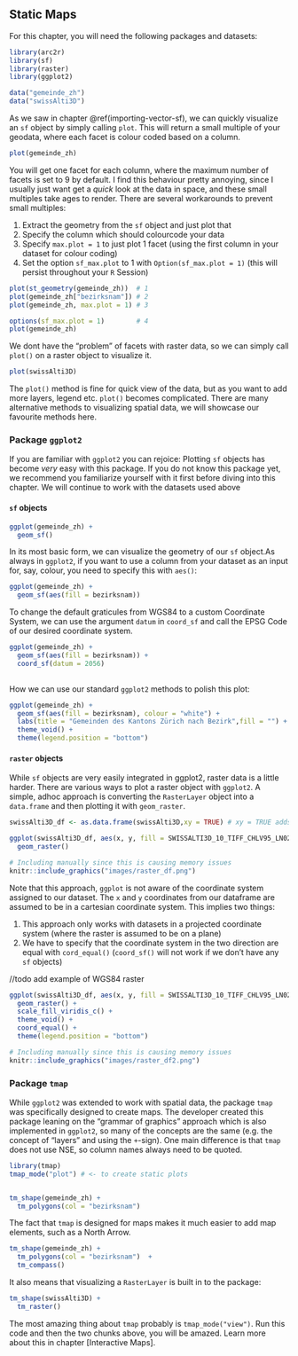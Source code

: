 ## Static Maps {#chapter-staticmaps}

For this chapter, you will need the following packages and datasets:

```r
library(arc2r) 
library(sf)
library(raster)
library(ggplot2)

data("gemeinde_zh")
data("swissAlti3D")
```



As we saw in chapter \@ref(importing-vector-sf), we can quickly visualize an `sf` object by simply calling `plot`. This will return a small multiple of your geodata, where each facet is colour coded based on a column. 


```r
plot(gemeinde_zh)
```


You will get one facet for each column, where the maximum number of facets is set to 9 by default. I find this behaviour pretty annoying, since I usually just want get a *quick* look at the data in space, and these small multiples take ages to render. There are several workarounds to prevent small multiples:

1. Extract the geometry from the `sf` object and just plot that
2. Specify the column which should colourcode your data
3. Specify `max.plot = 1` to just plot 1 facet (using the first column in your dataset for colour coding)
4. Set the option `sf_max.plot` to 1 with `Option(sf_max.plot = 1)` (this will persist throughout your `R` Session)

<!--
/ todo: add description how this can be added to the .Renviron / .Rprofile
/  assignees: ratnanil
-->

```r

plot(st_geometry(gemeinde_zh))  # 1
plot(gemeinde_zh["bezirksnam"]) # 2
plot(gemeinde_zh, max.plot = 1) # 3

options(sf_max.plot = 1)        # 4
plot(gemeinde_zh)
```


We dont have the "problem" of facets with raster data, so we can simply call `plot()` on a raster object to visualize it.

```r
plot(swissAlti3D)
```

The `plot()` method is fine for quick view of the data, but as you want to add more layers, legend etc. `plot()` becomes complicated. There are many alternative methods to visualizing spatial data, we will showcase our favourite methods here.


### Package `ggplot2`

If you are familiar with `ggplot2` you can rejoice: Plotting `sf` objects has become *very* easy with this package. If you do not know this package yet, we recommend you familiarize yourself with it first before diving into this chapter. We will continue to work with the datasets used above

#### `sf` objects
```r


ggplot(gemeinde_zh) +
  geom_sf()

```

In its most basic form, we can visualize the geometry of our `sf` object.As always in `ggplot2`, if you want to use a column from your dataset as an input for, say, colour, you need to specify this with `aes()`:

```r
ggplot(gemeinde_zh) + 
  geom_sf(aes(fill = bezirksnam))
```


To change the default graticules from WGS84 to a custom Coordinate System, we can use the argument `datum` in `coord_sf` and call the EPSG Code of our desired coordinate system.

<!--
/ todo: add chapter on CRS
/  ArcGIS Users are usually not familiar with ESPG Codes, we should provide an introduction somewhere and reference this here.
-->

```r
ggplot(gemeinde_zh) + 
  geom_sf(aes(fill = bezirksnam)) +
  coord_sf(datum = 2056)
  
```

How we can use our standard `ggplot2` methods to polish this plot:

```r
ggplot(gemeinde_zh) + 
  geom_sf(aes(fill = bezirksnam), colour = "white") +
  labs(title = "Gemeinden des Kantons Zürich nach Bezirk",fill = "") +
  theme_void() +
  theme(legend.position = "bottom")

```


#### `raster` objects



<!--
/ todo: use a raster object with the same extent as the sf object
-->

While `sf` objects are very easily integrated in ggplot2, raster data is a little harder. There are various ways to plot a raster object with `ggplot2`. A simple, adhoc approach is converting the `RasterLayer` object into a `data.frame` and then plotting it with `geom_raster`. 



```r
swissAlti3D_df <- as.data.frame(swissAlti3D,xy = TRUE) # xy = TRUE adds the x and y coordinates to our dataframe as columns

ggplot(swissAlti3D_df, aes(x, y, fill = SWISSALTI3D_10_TIFF_CHLV95_LN02_2600_1196)) +
  geom_raster()

```


```r
# Including manually since this is causing memory issues
knitr::include_graphics("images/raster_df.png")
```


Note that this approach, `ggplot` is not aware of the coordinate system assigned to our dataset. The `x` and `y` coordinates from our dataframe are assumed to be in a cartesian coordinate system. This implies two things: 

1. This approach only works with datasets in a projected coordinate system (where the raster is assumed to be on a plane)
2. We have to specify that the coordinate system in the two direction are equal with `cord_equal()` (`coord_sf()` will not work if we don't have any `sf` objects)

//todo add example of WGS84 raster

```r

ggplot(swissAlti3D_df, aes(x, y, fill = SWISSALTI3D_10_TIFF_CHLV95_LN02_2600_1196)) +
  geom_raster() +
  scale_fill_viridis_c() +
  theme_void() +
  coord_equal() +
  theme(legend.position = "bottom")

```

```r
# Including manually since this is causing memory issues
knitr::include_graphics("images/raster_df2.png")
```



<!--
/ todo: combine sf and raster
/  add an example of how sf and raster can be layered. This needs an additional dataset.
-->


### Package `tmap`{#static-maps-tmap}

While `ggplot2` was extended to work with spatial data, the package `tmap` was specifically designed to create maps. The developer created this package leaning on the "grammar of graphics" approach which is also implemented in `ggplot2`, so many of the concepts are the same (e.g. the concept of "layers" and using the `+`-sign). One main difference is that `tmap` does not use NSE, so column names always need to be quoted.

```r
library(tmap)
tmap_mode("plot") # <- to create static plots


tm_shape(gemeinde_zh) + 
  tm_polygons(col = "bezirksnam") 

```


The fact that `tmap` is designed for maps makes it much easier to add map elements, such as a North Arrow. 

```r
tm_shape(gemeinde_zh) + 
  tm_polygons(col = "bezirksnam")  +
  tm_compass()
```


It also means that visualizing a `RasterLayer` is built in to the package:

```r
tm_shape(swissAlti3D) +
  tm_raster()

```

The most amazing thing about `tmap` probably is `tmap_mode("view")`. Run this code and then the two chunks above, you will be amazed. Learn more about this in chapter [Interactive Maps].

